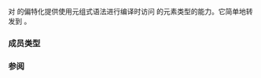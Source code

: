 {{cpp/title|tuple_element&lt;small&gt;&lt;std::experimental::ranges::tagged&gt;&lt;/small&gt;}}
{{cpp/experimental/ranges/utility/tagged/navbar}}
{{ddcl|since=ranges| 
template&lt; std::size_t N, class Base, class... Tags &gt;
struct tuple_element&lt;N, std::experimental::ranges::tagged&lt;Base, Tags...&gt;&gt;
    : std::tuple_element&lt;N, Base&gt; {};
}}

{{c|std::tuple_element}} 对 {{tt|tagged}} 的偏特化提供使用元组式语法进行编译时访问 {{tt|tagged}} 的元素类型的能力。它简单地转发到 {{c|std::tuple_element&lt;N, Base&gt;}} 。

===成员类型===
{{dsc begin}}
{{dsc hitem |成员类型|定义}}
{{dsc|&lt;code&gt;type&lt;/code&gt;|{{c|std::tuple_element_t&lt;N, Base&gt;}}}}
{{dsc end}}

===参阅===
{{dsc begin}}
{{dsc inc|cpp/utility/tuple/dsc tuple_element}}
{{dsc inc|cpp/container/array/dsc tuple_element}}
{{dsc inc|cpp/utility/pair/dsc tuple_element}}
{{dsc inc|cpp/experimental/ranges/utility/tagged/dsc tuple_size}}
{{dsc end}}

{{langlinks|en}}
